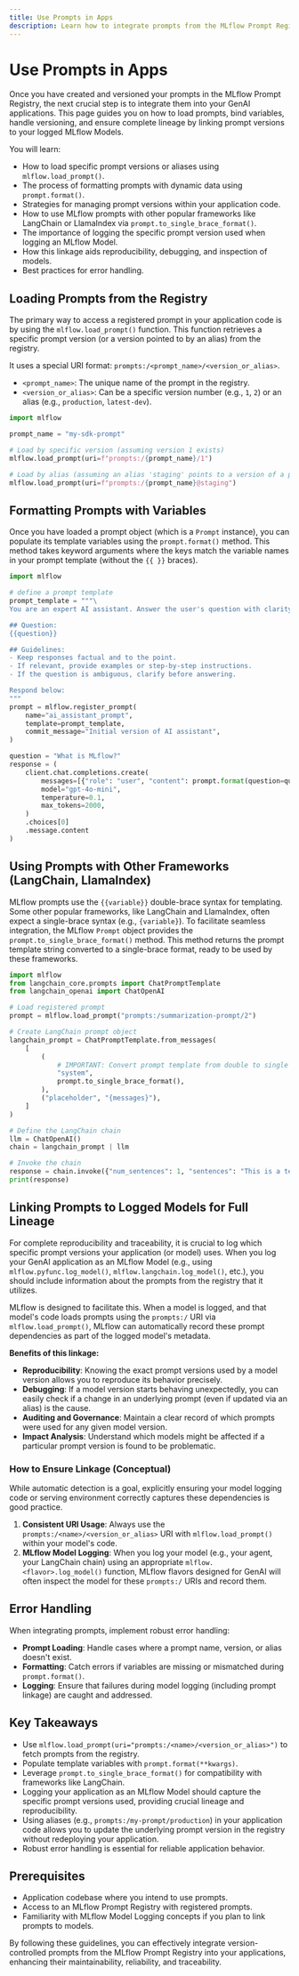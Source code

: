 ```yaml
---
title: Use Prompts in Apps
description: Learn how to integrate prompts from the MLflow Prompt Registry into your applications and link them to MLflow Models for end-to-end lineage.
---
```


# Use Prompts in Apps

Once you have created and versioned your prompts in the MLflow Prompt Registry, the next crucial step is to integrate them into your GenAI applications. This page guides you on how to load prompts, bind variables, handle versioning, and ensure complete lineage by linking prompt versions to your logged MLflow Models.

You will learn:

- How to load specific prompt versions or aliases using `mlflow.load_prompt()`.
- The process of formatting prompts with dynamic data using `prompt.format()`.
- Strategies for managing prompt versions within your application code.
- How to use MLflow prompts with other popular frameworks like LangChain or LlamaIndex via `prompt.to_single_brace_format()`.
- The importance of logging the specific prompt version used when logging an MLflow Model.
- How this linkage aids reproducibility, debugging, and inspection of models.
- Best practices for error handling.

## Loading Prompts from the Registry

The primary way to access a registered prompt in your application code is by using the `mlflow.load_prompt()` function. This function retrieves a specific prompt version (or a version pointed to by an alias) from the registry.

It uses a special URI format: `prompts:/<prompt_name>/<version_or_alias>`.

- `<prompt_name>`: The unique name of the prompt in the registry.
- `<version_or_alias>`: Can be a specific version number (e.g., `1`, `2`) or an alias (e.g., `production`, `latest-dev`).

```python
import mlflow

prompt_name = "my-sdk-prompt"

# Load by specific version (assuming version 1 exists)
mlflow.load_prompt(uri=f"prompts:/{prompt_name}/1")

# Load by alias (assuming an alias 'staging' points to a version of a prompt)
mlflow.load_prompt(uri=f"prompts:/{prompt_name}@staging")
```

## Formatting Prompts with Variables

Once you have loaded a prompt object (which is a `Prompt` instance), you can populate its template variables using the `prompt.format()` method. This method takes keyword arguments where the keys match the variable names in your prompt template (without the `{{ }}` braces).

```python
import mlflow

# define a prompt template
prompt_template = """\
You are an expert AI assistant. Answer the user's question with clarity, accuracy, and conciseness.

## Question:
{{question}}

## Guidelines:
- Keep responses factual and to the point.
- If relevant, provide examples or step-by-step instructions.
- If the question is ambiguous, clarify before answering.

Respond below:
"""
prompt = mlflow.register_prompt(
    name="ai_assistant_prompt",
    template=prompt_template,
    commit_message="Initial version of AI assistant",
)

question = "What is MLflow?"
response = (
    client.chat.completions.create(
        messages=[{"role": "user", "content": prompt.format(question=question)}],
        model="gpt-4o-mini",
        temperature=0.1,
        max_tokens=2000,
    )
    .choices[0]
    .message.content
)
```

## Using Prompts with Other Frameworks (LangChain, LlamaIndex)

MLflow prompts use the `{{variable}}` double-brace syntax for templating. Some other popular frameworks, like LangChain and LlamaIndex, often expect a single-brace syntax (e.g., `{variable}`). To facilitate seamless integration, the MLflow `Prompt` object provides the `prompt.to_single_brace_format()` method. This method returns the prompt template string converted to a single-brace format, ready to be used by these frameworks.

```python
import mlflow
from langchain_core.prompts import ChatPromptTemplate
from langchain_openai import ChatOpenAI

# Load registered prompt
prompt = mlflow.load_prompt("prompts:/summarization-prompt/2")

# Create LangChain prompt object
langchain_prompt = ChatPromptTemplate.from_messages(
    [
        (
            # IMPORTANT: Convert prompt template from double to single curly braces format
            "system",
            prompt.to_single_brace_format(),
        ),
        ("placeholder", "{messages}"),
    ]
)

# Define the LangChain chain
llm = ChatOpenAI()
chain = langchain_prompt | llm

# Invoke the chain
response = chain.invoke({"num_sentences": 1, "sentences": "This is a test sentence."})
print(response)
```

## Linking Prompts to Logged Models for Full Lineage

For complete reproducibility and traceability, it is crucial to log which specific prompt versions your application (or model) uses. When you log your GenAI application as an MLflow Model (e.g., using `mlflow.pyfunc.log_model()`, `mlflow.langchain.log_model()`, etc.), you should include information about the prompts from the registry that it utilizes.

MLflow is designed to facilitate this. When a model is logged, and that model's code loads prompts using the `prompts:/` URI via `mlflow.load_prompt()`, MLflow can automatically record these prompt dependencies as part of the logged model's metadata.

**Benefits of this linkage:**

- **Reproducibility**: Knowing the exact prompt versions used by a model version allows you to reproduce its behavior precisely.
- **Debugging**: If a model version starts behaving unexpectedly, you can easily check if a change in an underlying prompt (even if updated via an alias) is the cause.
- **Auditing and Governance**: Maintain a clear record of which prompts were used for any given model version.
- **Impact Analysis**: Understand which models might be affected if a particular prompt version is found to be problematic.

### How to Ensure Linkage (Conceptual)

While automatic detection is a goal, explicitly ensuring your model logging code or serving environment correctly captures these dependencies is good practice.

1.  **Consistent URI Usage**: Always use the `prompts:/<name>/<version_or_alias>` URI with `mlflow.load_prompt()` within your model's code.
2.  **MLflow Model Logging**: When you log your model (e.g., your agent, your LangChain chain) using an appropriate `mlflow.<flavor>.log_model()` function, MLflow flavors designed for GenAI will often inspect the model for these `prompts:/` URIs and record them.

<!-- TODO(image): A diagram or UI screenshot illustrating how a logged MLflow Model version in the Model Registry links to specific Prompt versions in the Prompt Registry. -->

## Error Handling

When integrating prompts, implement robust error handling:

- **Prompt Loading**: Handle cases where a prompt name, version, or alias doesn't exist.
- **Formatting**: Catch errors if variables are missing or mismatched during `prompt.format()`.
- **Logging**: Ensure that failures during model logging (including prompt linkage) are caught and addressed.

## Key Takeaways

- Use `mlflow.load_prompt(uri="prompts:/<name>/<version_or_alias>")` to fetch prompts from the registry.
- Populate template variables with `prompt.format(**kwargs)`.
- Leverage `prompt.to_single_brace_format()` for compatibility with frameworks like LangChain.
- Logging your application as an MLflow Model should capture the specific prompt versions used, providing crucial lineage and reproducibility.
- Using aliases (e.g., `prompts:/my-prompt/production`) in your application code allows you to update the underlying prompt version in the registry without redeploying your application.
- Robust error handling is essential for reliable application behavior.

## Prerequisites

- Application codebase where you intend to use prompts.
- Access to an MLflow Prompt Registry with registered prompts.
- Familiarity with MLflow Model Logging concepts if you plan to link prompts to models.

By following these guidelines, you can effectively integrate version-controlled prompts from the MLflow Prompt Registry into your applications, enhancing their maintainability, reliability, and traceability.
